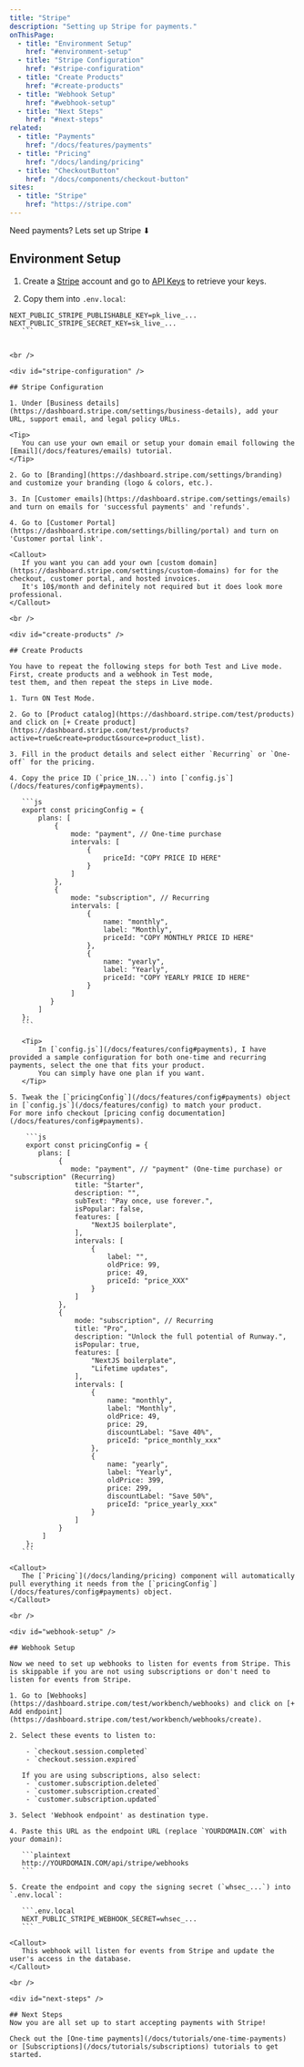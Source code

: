 ```yaml
---
title: "Stripe"
description: "Setting up Stripe for payments."
onThisPage:
  - title: "Environment Setup"
    href: "#environment-setup"
  - title: "Stripe Configuration"
    href: "#stripe-configuration"
  - title: "Create Products"
    href: "#create-products"
  - title: "Webhook Setup"
    href: "#webhook-setup"
  - title: "Next Steps"
    href: "#next-steps"
related:
  - title: "Payments"
    href: "/docs/features/payments"
  - title: "Pricing"
    href: "/docs/landing/pricing"
  - title: "CheckoutButton"
    href: "/docs/components/checkout-button"
sites:
  - title: "Stripe"
    href: "https://stripe.com"
---
```


Need payments? Lets set up Stripe ⬇︎


## Environment Setup

<div id="environment-setup" />

1. Create a [Stripe](https://stripe.com/login) account and go to [API Keys](https://dashboard.stripe.com/apikeys) to retrieve your keys.

2. Copy them into `.env.local`:

 ```.env.local
 NEXT_PUBLIC_STRIPE_PUBLISHABLE_KEY=pk_live_...
 NEXT_PUBLIC_STRIPE_SECRET_KEY=sk_live_...
    ```


<br />

<div id="stripe-configuration" />

## Stripe Configuration

1. Under [Business details](https://dashboard.stripe.com/settings/business-details), add your URL, support email, and legal policy URLs.

<Tip>
    You can use your own email or setup your domain email following the [Email](/docs/features/emails) tutorial.
</Tip>

2. Go to [Branding](https://dashboard.stripe.com/settings/branding) and customize your branding (logo & colors, etc.).

3. In [Customer emails](https://dashboard.stripe.com/settings/emails) and turn on emails for 'successful payments' and 'refunds'.

4. Go to [Customer Portal](https://dashboard.stripe.com/settings/billing/portal) and turn on 'Customer portal link'.

<Callout>
    If you want you can add your own [custom domain](https://dashboard.stripe.com/settings/custom-domains) for for the checkout, customer portal, and hosted invoices.
    It's 10$/month and definitely not required but it does look more professional.
</Callout>

<br />

<div id="create-products" />

## Create Products

You have to repeat the following steps for both Test and Live mode. First, create products and a webhook in Test mode,
test them, and then repeat the steps in Live mode.

1. Turn ON Test Mode.

2. Go to [Product catalog](https://dashboard.stripe.com/test/products) and click on [+ Create product](https://dashboard.stripe.com/test/products?active=true&create=product&source=product_list).

3. Fill in the product details and select either `Recurring` or `One-off` for the pricing.

4. Copy the price ID (`price_1N...`) into [`config.js`](/docs/features/config#payments).

    ```js
    export const pricingConfig = {
        plans: [
            {
                mode: "payment", // One-time purchase
                intervals: [
                    {
                        priceId: "COPY PRICE ID HERE"
                    }
                ]
            },
            {
                mode: "subscription", // Recurring
                intervals: [
                    {
                        name: "monthly",
                        label: "Monthly",
                        priceId: "COPY MONTHLY PRICE ID HERE"
                    },
                    {
                        name: "yearly",
                        label: "Yearly",
                        priceId: "COPY YEARLY PRICE ID HERE"
                    }
                ]
           }
        ]
    };
    ```

    <Tip>
        In [`config.js`](/docs/features/config#payments), I have provided a sample configuration for both one-time and recurring payments, select the one that fits your product.
        You can simply have one plan if you want.
    </Tip>

5. Tweak the [`pricingConfig`](/docs/features/config#payments) object in [`config.js`](/docs/features/config) to match your product.
For more info checkout [pricing config documentation](/docs/features/config#payments).

     ```js
     export const pricingConfig = {
        plans: [
             {
                mode: "payment", // "payment" (One-time purchase) or "subscription" (Recurring)
                 title: "Starter",
                 description: "",
                 subText: "Pay once, use forever.",
                 isPopular: false,
                 features: [
                     "NextJS boilerplate",
                 ],
                 intervals: [
                     {
                         label: "",
                         oldPrice: 99,
                         price: 49,
                         priceId: "price_XXX"
                     }
                 ]
             },
             {
                 mode: "subscription", // Recurring
                 title: "Pro",
                 description: "Unlock the full potential of Runway.",
                 isPopular: true,
                 features: [
                     "NextJS boilerplate",
                     "Lifetime updates",
                 ],
                 intervals: [
                     {
                         name: "monthly",
                         label: "Monthly",
                         oldPrice: 49,
                         price: 29,
                         discountLabel: "Save 40%",
                         priceId: "price_monthly_xxx"
                     },
                     {
                         name: "yearly",
                         label: "Yearly",
                         oldPrice: 399,
                         price: 299,
                         discountLabel: "Save 50%",
                         priceId: "price_yearly_xxx"
                     }
                 ]
             }
         ]
     };
    ```

<Callout>
    The [`Pricing`](/docs/landing/pricing) component will automatically pull everything it needs from the [`pricingConfig`](/docs/features/config#payments) object.
</Callout>

<br />

<div id="webhook-setup" />

## Webhook Setup

Now we need to set up webhooks to listen for events from Stripe. This is skippable if you are not using subscriptions or don't need to listen for events from Stripe.

1. Go to [Webhooks](https://dashboard.stripe.com/test/workbench/webhooks) and click on [+ Add endpoint](https://dashboard.stripe.com/test/workbench/webhooks/create).

2. Select these events to listen to:

     - `checkout.session.completed`
     - `checkout.session.expired`

    If you are using subscriptions, also select:
     - `customer.subscription.deleted`
     - `customer.subscription.created`
     - `customer.subscription.updated`

3. Select 'Webhook endpoint' as destination type.

4. Paste this URL as the endpoint URL (replace `YOURDOMAIN.COM` with your domain):

    ```plaintext
    http://YOURDOMAIN.COM/api/stripe/webhooks
    ```

5. Create the endpoint and copy the signing secret (`whsec_...`) into `.env.local`:

    ```.env.local
    NEXT_PUBLIC_STRIPE_WEBHOOK_SECRET=whsec_...
    ```

<Callout>
    This webhook will listen for events from Stripe and update the user's access in the database.
</Callout>

<br />

<div id="next-steps" />

## Next Steps
Now you are all set up to start accepting payments with Stripe!

Check out the [One-time payments](/docs/tutorials/one-time-payments) or [Subscriptions](/docs/tutorials/subscriptions) tutorials to get started.





